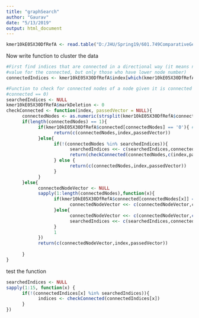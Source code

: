 ```yaml
---
title: "graphSearch"
author: "Gaurav"
date: "5/13/2019"
output: html_document
---
```


```r
kmer10kE05X30DfRefA <- read.table("D:/JHU/Spring19/601.749ComparativeGenomics/Project/kmers10kE05X30Df_refA.txt",sep = '\t', header = TRUE, stringsAsFactors = F)
```
Now write function to cluster the data
```r
#First find indices that are connected in a directional way (it means not all connected indices have a non-zero
#value for the connected, but only those who have lower node number)
connectedIndices <- kmer10kE05X30DfRefA$index[which(kmer10kE05X30DfRefA$connected != '0')]
```

```r
#Function to check for connected nodes of a node given it is connected to at least one node (Not to be called on nodes with 
#connected == 0)
searchedIndices <- NULL
kmer10kE05X30DfRefA$markDeletion <- 0
checkConnected <- function(index, passedVector = NULL){
      connectedNodes <- as.numeric(strsplit(kmer10kE05X30DfRefA$connected[index],',',fixed = T)[[1]]) #find all connected nodes
      if(length(connectedNodes) == 1){
            if(kmer10kE05X30DfRefA$connected[connectedNodes] == '0'){ #if the node is not connected further
                  return(c(connectedNodes,index,passedVector))
            }else{
                  if(!(connectedNodes %in% searchedIndices)){
                        searchedIndices <<- c(searchedIndices,connectedNodes)
                        return(checkConnected(connectedNodes,c(index,passedVector)))
                  } else {
                        return(c(connectedNodes,index,passedVector))
                  }
            }
      }else{
            connectedNodeVector <- NULL
            sapply(1:length(connectedNodes),function(x){
                  if(kmer10kE05X30DfRefA$connected[connectedNodes[x]] == "0"){
                        connectedNodeVector <<- c(connectedNodeVector,connectedNodes[x])
                  }else{
                        connectedNodeVector <<- c(connectedNodeVector,checkConnected(connectedNodes[x]))
                        searchedIndices <<- c(searchedIndices,connectedNodes[x])
                  }
                  1
            })
            return(c(connectedNodeVector,index,passedVector))
            
      }
}
```
test the function
```r
searchedIndices <- NULL
sapply(1:15, function(x) {
      if(!(connectedIndices[x] %in% searchedIndices)){
            indices <- checkConnected(connectedIndices[x])
      }
})
```

